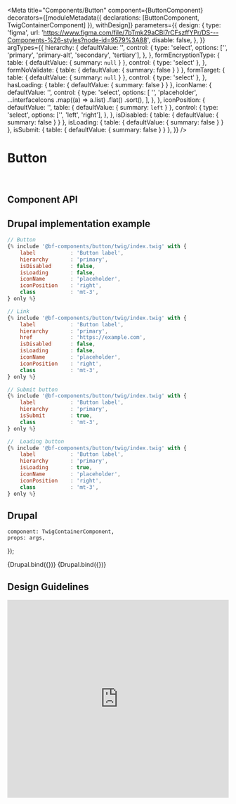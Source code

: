 
<Meta
    title="Components/Button"
    component={ButtonComponent}
    decorators={[moduleMetadata({ declarations: [ButtonComponent, TwigContainerComponent] }), withDesign]}
    parameters={{
        design: {
            type: 'figma',
            url: 'https://www.figma.com/file/7bTmk29aCBl7rCFszffYPr/DS---Components-%26-styles?node-id=9579%3A88',
            disable: false,
        },
    }}
    argTypes={{
        hierarchy: {
            defaultValue: '',
            control: {
                type: 'select',
                options: ['', 'primary', 'primary-alt', 'secondary', 'tertiary'],
            },
        },
        formEncryptionType: {
            table: { defaultValue: { summary: `null` } },
            control: { type: 'select' },
        },
        formNoValidate: { table: { defaultValue: { summary: false } } },
        formTarget: {
            table: { defaultValue: { summary: `null` } },
            control: { type: 'select' },
        },
        hasLoading: { table: { defaultValue: { summary: false } } },
        iconName: {
            defaultValue: '',
            control: {
                type: 'select',
                options: [
                    '',
                    'placeholder',
                    ...interfaceIcons
                        .map((a) => a.list)
                        .flat()
                        .sort(),
                ],
            },
        },
        iconPosition: {
            defaultValue: '',
            table: { defaultValue: { summary: `left` } },
            control: {
                type: 'select',
                options: ['', 'left', 'right'],
            },
        },
        isDisabled: { table: { defaultValue: { summary: false } } },
        isLoading: { table: { defaultValue: { summary: false } } },
        isSubmit: { table: { defaultValue: { summary: false } } },
    }}
/>

# Button

<br />

## Component API

<ArgsTable of={ButtonComponent} />

## Drupal implementation example

```jsx
// Button
{% include '@bf-components/button/twig/index.twig' with {
    label           : 'Button label',
    hierarchy       : 'primary',
    isDisabled      : false,
    isLoading       : false,
    iconName        : 'placeholder',
    iconPosition    : 'right',
    class           : 'mt-3',
} only %}

// Link
{% include '@bf-components/button/twig/index.twig' with {
    label           : 'Button label',
    hierarchy       : 'primary',
    href            : 'https://example.com',
    isDisabled      : false,
    isLoading       : false,
    iconName        : 'placeholder',
    iconPosition    : 'right',
    class           : 'mt-3',
} only %}

// Submit button
{% include '@bf-components/button/twig/index.twig' with {
    label           : 'Button label',
    hierarchy       : 'primary',
    isSubmit        : true,
    class           : 'mt-3',
} only %}

//  Loading button
{% include '@bf-components/button/twig/index.twig' with {
    label           : 'Button label',
    hierarchy       : 'primary',
    isLoading       : true,
    iconName        : 'placeholder',
    iconPosition    : 'right',
    class           : 'mt-3',
} only %}
```

## Drupal

    component: TwigContainerComponent,
    props: args,
});

<Canvas withSource="none">
    <Story
        name="Drupal"
        args={{
            elementPath: 'components/button/_doc/template.drupal',
            class: 'mb-3',
            dataDismiss: 'dataDismiss',
            dataToggle: 'dataToggle',
            dataTarget: 'dataTarget',
            ariaControls: 'ariaControls',
            ariaExpanded: 'ariaExpanded',
            ariaLabel: 'ariaLabel',
            extraAttribute: 'extraAttribute',
            isDisabled: undefined,
            isLoading: undefined,
        }}
    >
        {Drupal.bind({})}
    </Story>
</Canvas>

<Canvas withSource="none">
    <Story
        name="Drupal - CSS only"
        height="700px"
        parameters={{ options: { showPanel: false } }}
        args={{
            elementPath: 'components/button/_doc/css-only.drupal',
            class: 'ml-4 mb-3',
        }}
    >
        {Drupal.bind({})}
    </Story>
</Canvas>

## Design Guidelines

<iframe
    width="100%"
    height="450"
    src="https://www.figma.com/embed?embed_host=share&url=https%3A%2F%2Fwww.figma.com%2Ffile%2F7bTmk29aCBl7rCFszffYPr%2FDS---Components-%2526-styles%3Fnode-id%3D9579%253A88"
    frameBorder="0"
    allowFullScreen
></iframe>
